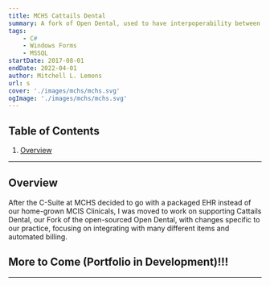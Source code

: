 ```yaml
---
title: MCHS Cattails Dental
summary: A fork of Open Dental, used to have interpoperability between our dental and other compresensive EHR solutions
tags:
    - C#
    - Windows Forms
    - MSSQL
startDate: 2017-08-01
endDate: 2022-04-01
author: Mitchell L. Lemons
url: s
cover: './images/mchs/mchs.svg'
ogImage: './images/mchs/mchs.svg'
---
```


## Table of Contents
1. [Overview](#overview)

---


## Overview
After the C-Suite at MCHS decided to go with a packaged EHR instead of our home-grown MCIS Clinicals, I was moved to work on supporting Cattails Dental, our Fork of the open-sourced Open Dental, with changes specific to our practice, focusing on integrating with many different items and automated billing.

## More to Come (Portfolio in Development)!!!

---